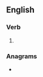 ==English==

===Verb===
{{head|en|verb form}}

# {{present participle of|en|elate|nocat=1}}

===Anagrams===
* {{anagrams|en|a=aegilnt|atingle|gelatin|genital|langite|tag line|tagline}}
